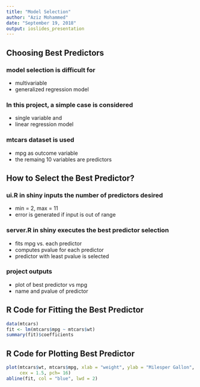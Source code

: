 ---
title: "Model Selection"
author: "Aziz Mohammed"
date: "September 19, 2018"
output: ioslides_presentation
---

## Choosing Best Predictors

### model selection is difficult for
- multivariable
- generalized regression model

### In this project, a simple case is considered
- single variable and 
- linear regression model

### mtcars dataset is used
- mpg as outcome variable 
- the remaing 10 variables are predictors

## How to Select the Best Predictor?

### ui.R in shiny inputs the number of predictors desired
- min = 2, max = 11
- error is generated if input is out of range

### server.R in shiny executes the best predictor selection
- fits mpg vs. each predictor
- computes pvalue for each predictor
- predictor with least pvalue is selected

### project outputs
- plot of best predictor vs mpg
- name and pvalue of predictor

## R Code for Fitting the Best Predictor 

```{r cars, echo = TRUE, comment=""}
data(mtcars)
fit <- lm(mtcars$mpg ~ mtcars$wt)
summary(fit)$coefficients
```

## R Code for Plotting Best Predictor 

```{r graph, echo=FALSE}
plot(mtcars$wt, mtcars$mpg, xlab = "weight", ylab = "Milesper Gallon",
     cex = 1.5, pch= 16)
abline(fit, col = "blue", lwd = 2)
```

